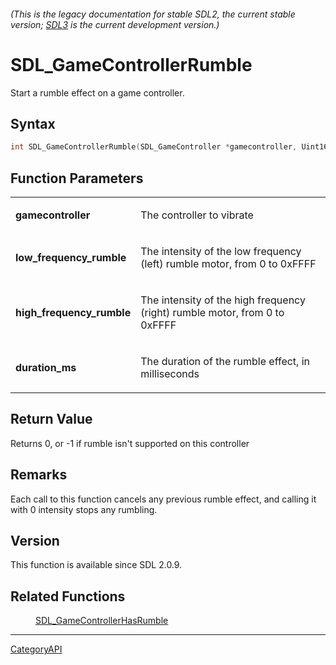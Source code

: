 ====== (This is the legacy documentation for stable SDL2, the current stable version; [https://wiki.libsdl.org/SDL3/ SDL3] is the current development version.) ======
= SDL_GameControllerRumble =

Start a rumble effect on a game controller.

== Syntax ==

<syntaxhighlight lang='c'>
int SDL_GameControllerRumble(SDL_GameController *gamecontroller, Uint16 low_frequency_rumble, Uint16 high_frequency_rumble, Uint32 duration_ms);
</syntaxhighlight>

== Function Parameters ==

{|
|'''gamecontroller'''
|The controller to vibrate
|-
|'''low_frequency_rumble'''
|The intensity of the low frequency (left) rumble motor, from 0 to 0xFFFF
|-
|'''high_frequency_rumble'''
|The intensity of the high frequency (right) rumble motor, from 0 to 0xFFFF
|-
|'''duration_ms'''
|The duration of the rumble effect, in milliseconds
|}

== Return Value ==

Returns 0, or -1 if rumble isn't supported on this controller

== Remarks ==

Each call to this function cancels any previous rumble effect, and calling
it with 0 intensity stops any rumbling.

== Version ==

This function is available since SDL 2.0.9.

== Related Functions ==

:[[SDL_GameControllerHasRumble]]

----
[[CategoryAPI]]


